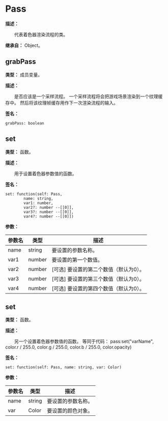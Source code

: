 
# Pass

**描述：**

&emsp;&emsp;代表着色器渲染流程的类。

**继承自：** Object。

## grabPass

**类型：** 成员变量。

**描述：**

&emsp;&emsp;是否应该是一个采样流程。
一个采样流程将会把游戏场景渲染到一个纹理缓存中。
然后将该纹理帧缓存用作下一次渲染流程的输入。

**签名：**
```tl
grabPass: boolean
```

## set

**类型：** 函数。

**描述：**

&emsp;&emsp;用于设置着色器参数值的函数。

**签名：**
```tl
set: function(self: Pass,
		name: string,
		var1: number,
		var2?: number --[[0]],
		var3?: number --[[0]],
		var4?: number --[[0]])
```

**参数：**

| 参数名 | 类型 | 描述 |
| --- | --- | --- |
| name | string | 要设置的参数名称。 |
| var1 | number | 要设置的第一个数值。 |
| var2 | number | [可选] 要设置的第二个数值（默认为0）。 |
| var3 | number | [可选] 要设置的第三个数值（默认为0）。 |
| var4 | number | [可选] 要设置的第四个数值（默认为0）。 |

## set

**类型：** 函数。

**描述：**

&emsp;&emsp;另一个设置着色器参数值的函数。
等同于代码：
pass:set("varName", color.r / 255.0, color.g / 255.0, color.b / 255.0, color.opacity)

**签名：**
```tl
set: function(self: Pass, name: string, var: Color)
```

**参数：**

| 参数名 | 类型 | 描述 |
| --- | --- | --- |
| name | string | 要设置的参数名称。 |
| var | Color | 要设置的颜色对象。 |